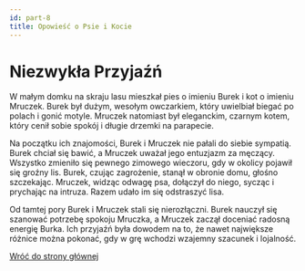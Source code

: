 ```yaml
---
id: part-8
title: Opowieść o Psie i Kocie
---
```


# Niezwykła Przyjaźń

W małym domku na skraju lasu mieszkał pies o imieniu Burek i kot o imieniu Mruczek. Burek był dużym, wesołym owczarkiem, który uwielbiał biegać po polach i gonić motyle. Mruczek natomiast był eleganckim, czarnym kotem, który cenił sobie spokój i długie drzemki na parapecie.

Na początku ich znajomości, Burek i Mruczek nie pałali do siebie sympatią. Burek chciał się bawić, a Mruczek uważał jego entuzjazm za męczący. Wszystko zmieniło się pewnego zimowego wieczoru, gdy w okolicy pojawił się groźny lis. Burek, czując zagrożenie, stanął w obronie domu, głośno szczekając. Mruczek, widząc odwagę psa, dołączył do niego, sycząc i prychając na intruza. Razem udało im się odstraszyć lisa.

Od tamtej pory Burek i Mruczek stali się nierozłączni. Burek nauczył się szanować potrzebę spokoju Mruczka, a Mruczek zaczął doceniać radosną energię Burka. Ich przyjaźń była dowodem na to, że nawet największe różnice można pokonać, gdy w grę wchodzi wzajemny szacunek i lojalność.

[Wróć do strony głównej](/)
